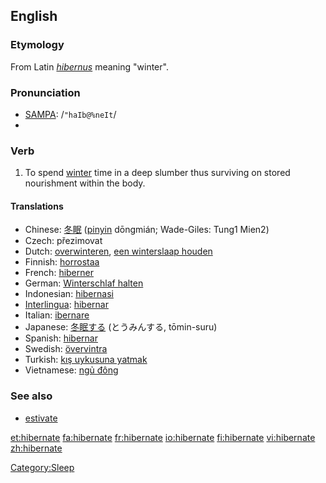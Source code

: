 ==English==

===Etymology===
From Latin ''[[hibernus]]'' meaning "winter".

===Pronunciation===
*[[w:SAMPA|SAMPA]]: /<tt>"haIb@%neIt</tt>/
*{{IPA|/ˈhaɪbəˌneɪt/}}

===Verb===
{{en-verb|hibernat|ing}}

# To spend [[winter]] time in a deep slumber thus surviving on stored nourishment within the body.

====Translations====
*Chinese: [[冬眠]] ([[pinyin]] dōngmián; Wade-Giles: Tung1 Mien2)
*Czech: přezimovat
*Dutch: [[overwinteren]], [[een winterslaap houden]]
*Finnish: [[horrostaa]]
*French: [[hiberner]]
*German: [[Winterschlaf halten]]
*Indonesian: [[hibernasi]]
*[[Interlingua]]: [[hibernar]]
*Italian: [[ibernare]]
*Japanese: [[冬眠]]する (とうみんする, tōmin-suru)
*Spanish: [[hibernar]]
*Swedish: [[övervintra]]
*Turkish: [[kış uykusuna yatmak]]
*Vietnamese: [[ngủ đông]]

===See also===
*[[estivate]]

[[Category:Sleep]]

[[et:hibernate]]
[[fa:hibernate]]
[[fr:hibernate]]
[[io:hibernate]]
[[fi:hibernate]]
[[vi:hibernate]]
[[zh:hibernate]]